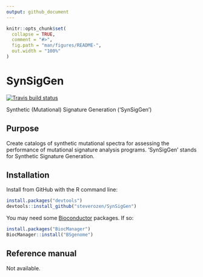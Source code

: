 ```yaml
---
output: github_document
---
```


<!-- README.md is generated from README.Rmd. Please edit that file -->

```r
knitr::opts_chunk$set(
  collapse = TRUE,
  comment = "#>",
  fig.path = "man/figures/README-",
  out.width = "100%"
)
```
# SynSigGen

<!-- badges: start -->

  [![Travis build status](https://travis-ci.org/steverozen/ICAMS.svg?branch=master)](https://travis-ci.org/steverozen/ICAMS)


<!-- badges: end -->

Synthetic (Mutational) Signature Generation ('SynSigGen')

## Purpose

Create catalogs of synthetic mutational spectra for assessing the
  performance of mutational signature analysis programs. 'SynSigGen' stands
  for Synthetic Signature Generation.

## Installation

Install from GitHub with the R command line:

``` r
install.packages("devtools")
devtools::install_github("steverozen/SynSigGen")
```
You may need some
[Bioconductor](https://www.bioconductor.org/)
packages. If so:

``` r
install.packages("BiocManager")
BiocManager::install("BSgenome")
```

## Reference manual

Not available.
